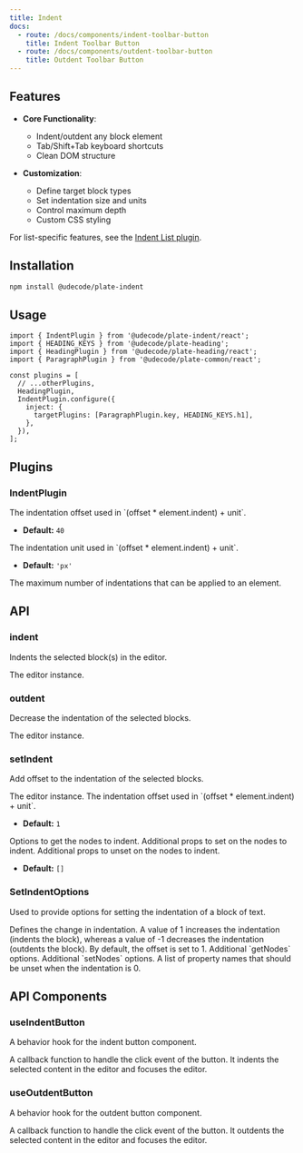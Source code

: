 ```yaml
---
title: Indent
docs:
  - route: /docs/components/indent-toolbar-button
    title: Indent Toolbar Button
  - route: /docs/components/outdent-toolbar-button
    title: Outdent Toolbar Button
---
```


<ComponentPreview name="indent-demo" />

<PackageInfo>

## Features

- **Core Functionality**:
  - Indent/outdent any block element
  - Tab/Shift+Tab keyboard shortcuts
  - Clean DOM structure

- **Customization**:
  - Define target block types
  - Set indentation size and units
  - Control maximum depth
  - Custom CSS styling

For list-specific features, see the [Indent List plugin](/docs/indent-list).

</PackageInfo>

## Installation

```bash
npm install @udecode/plate-indent
```

## Usage

```tsx
import { IndentPlugin } from '@udecode/plate-indent/react';
import { HEADING_KEYS } from '@udecode/plate-heading';
import { HeadingPlugin } from '@udecode/plate-heading/react';
import { ParagraphPlugin } from '@udecode/plate-common/react';

const plugins = [
  // ...otherPlugins,
  HeadingPlugin,
  IndentPlugin.configure({
    inject: {
      targetPlugins: [ParagraphPlugin.key, HEADING_KEYS.h1],
    },
  }),
];
```

## Plugins

### IndentPlugin

<APIOptions>
<APIItem name="offset" type="number" optional>
The indentation offset used in `(offset * element.indent) + unit`.

- **Default:** `40`

</APIItem>
<APIItem name="unit" type="string" optional>
The indentation unit used in `(offset * element.indent) + unit`.

- **Default:** `'px'`

</APIItem>
<APIItem name="indentMax" type="number" optional>
The maximum number of indentations that can be applied to an element.
</APIItem>
</APIOptions>

## API

### indent

Indents the selected block(s) in the editor.

<APIParameters>
  <APIItem name="editor" type="PlateEditor">
    The editor instance.
  </APIItem>
  <APIItem name="options" type="SetIndentOptions" optional></APIItem>
</APIParameters>

### outdent

Decrease the indentation of the selected blocks.

<APIParameters>
  <APIItem name="editor" type="PlateEditor">
    The editor instance.
  </APIItem>
  <APIItem name="options" type="SetIndentOptions" optional></APIItem>
</APIParameters>

### setIndent

Add offset to the indentation of the selected blocks.

<APIParameters>
<APIItem name="editor" type="PlateEditor">
The editor instance.
</APIItem>
<APIItem name="options" type="SetIndentOptions" optional>
<APISubList>
<APISubListItem parent="options" name="offset" type="number" optional>
The indentation offset used in `(offset * element.indent) + unit`.

- **Default:** `1`

</APISubListItem>
<APISubListItem
  parent="options"
  name="getNodesOptions"
  type="GetNodeEntriesOptions & UnhangRangeOptions"
  optional
>
Options to get the nodes to indent.
</APISubListItem>
<APISubListItem
  parent="options"
  name="setNodesProps"
  types="object"
  optional
>
Additional props to set on the nodes to indent.
</APISubListItem>
<APISubListItem
  parent="options"
  name="unsetNodesProps"
  types="string[]"
  optional
>
Additional props to unset on the nodes to indent.

- **Default:** `[]`

</APISubListItem>
</APISubList>

</APIItem>
</APIParameters>

### SetIndentOptions

Used to provide options for setting the indentation of a block of text.

<APIState>
  <APIItem name="offset" type="number">
    Defines the change in indentation. A value of 1 increases the indentation
    (indents the block), whereas a value of -1 decreases the indentation
    (outdents the block). By default, the offset is set to 1.
  </APIItem>
  <APIItem
    name="getNodesOptions"
    type="GetNodeEntriesOptions&lt;V&gt; &amp; UnhangRangeOptions"
  >
    Additional `getNodes` options.
  </APIItem>
  <APIItem name="setNodesProps" type="function">
    Additional `setNodes` options.
  </APIItem>
  <APIItem name="unsetNodesProps" type="string[]">
    A list of property names that should be unset when the indentation is 0.
  </APIItem>
</APIState>

## API Components

### useIndentButton

A behavior hook for the indent button component.

<APIReturns>
  <APIItem name="props" type="object">
    <APISubList>
      <APISubListItem parent="props" name="onClick" type="function">
        A callback function to handle the click event of the button. It indents
        the selected content in the editor and focuses the editor.
      </APISubListItem>
    </APISubList>
  </APIItem>
</APIReturns>

### useOutdentButton

A behavior hook for the outdent button component.

<APIReturns>
  <APIItem name="props" type="object">
    <APISubList>
      <APISubListItem parent="props" name="onClick" type="function">
        A callback function to handle the click event of the button. It outdents
        the selected content in the editor and focuses the editor.
      </APISubListItem>
    </APISubList>
  </APIItem>
</APIReturns>